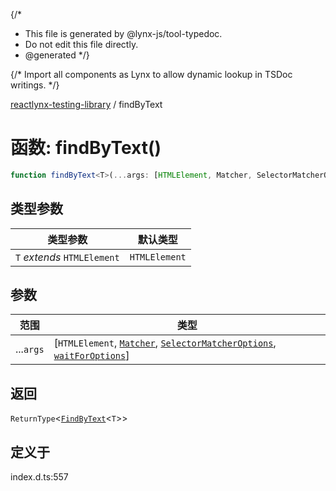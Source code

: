 {/*
* This file is generated by @lynx-js/tool-typedoc.
* Do not edit this file directly.
* @generated
*/}

{/* Import all components as Lynx to allow dynamic lookup in TSDoc writings. */}


[reactlynx-testing-library](/api/reactlynx-testing-library/index.mdx) / findByText

# 函数: findByText()

```ts
function findByText<T>(...args: [HTMLElement, Matcher, SelectorMatcherOptions, waitForOptions]): ReturnType<FindByText<T>>
```

## 类型参数

| 类型参数 | 默认类型 |
| ------ | ------ |
| `T` *extends* `HTMLElement` | `HTMLElement` |

## 参数

| 范围 | 类型 |
| ------ | ------ |
| ...`args` | [`HTMLElement`, [`Matcher`](/api/reactlynx-testing-library/TypeAlias.Matcher.mdx), [`SelectorMatcherOptions`](/api/reactlynx-testing-library/queryHelpers.Interface.SelectorMatcherOptions.mdx), [`waitForOptions`](/api/reactlynx-testing-library/Interface.waitForOptions.mdx)] |

## 返回

`ReturnType`\<[`FindByText`](/api/reactlynx-testing-library/TypeAlias.FindByText.mdx)\<`T`\>\>

## 定义于

index.d.ts:557
